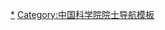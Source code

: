 {{Navbox
|name = 中国科学院哲学社会科学部学部委员
|title = {{Flagicon|CHN}} [[中国科学院]]哲学社会科学部[[学部委员]]
|bodyclass = hlist
|state = {{{state<includeonly>|collapsed</includeonly>}}}

|group1 = 1955年
|list1 = 
* [[艾思奇]]
* [[包尔汉·沙希迪|包尔汉]]
* [[陈伯达]]
* [[陈翰笙]]
* [[陈望道]]
* [[陈寅恪]]
* [[陈垣|陈　垣]]
* [[邓拓|邓　拓]]
* [[狄超白]]
* [[丁聲樹]]
* [[杜国庠]]
* [[范文澜]]
* [[冯定|冯　定]]
* [[冯友兰]]
* [[冯至|冯　至]]
* [[郭大力]]
* [[郭沫若]]
* [[何其芳]]
* [[侯外庐]]
* [[胡乔木]]
* [[胡绳|胡　绳]]
* [[黄松龄]]
* [[马叙伦]]
* [[马寅初]]
* [[季羡林]]
* [[翦伯赞]]
* [[金岳霖]]
* [[黎锦熙]]
* [[李达 (哲学家)|李　达]]
* [[李亚农 (学者)|李亚农]]
* [[李俨 (现代学者)|李　俨]]
* [[刘大年]]
* [[罗常培]]
* [[骆耕漠]]
* [[吕叔湘]]
* [[呂振羽]]
* [[茅盾|茅　盾]]
* [[潘梓年]]
* [[千家驹]]
* [[钱俊瑞]]
* [[沈志远]]
* [[汤用彤]]
* [[陶孟和]]
* [[王力 (语言学家)|王　力]]
* [[王学文]]
* [[王亚南]]
* [[魏建功]]
* [[吴晗|吴　晗]]
* [[吴玉章]]
* [[夏鼐|夏　鼐]]
* [[向达|向　达]]
* [[许涤新]]
* [[薛暮桥]]
* [[杨树达]]
* [[杨献珍]]
* [[尹达|尹　达]]
* [[于光遠]]
* [[张稼夫]]
* [[张如心]]
* [[郑振铎]]
* [[周扬 (学者)|周　扬]]

|group2 = 1957年
|list2 = 
* [[嵇文甫]]
* [[陆志韦]]
* [[吕澂|吕　澂]]

|below = * [[Template:中国科学院数学物理学部院士|数学物理学部]]
* [[Template:中国科学院化学部院士|化学部]]
* [[Template:中国科学院生命科学和医学学部院士|生命科学和医学学部]]
* [[Template:中国科学院地学部院士|地学部]]
* [[Template:中国科学院信息技术科学部院士|信息技术科学部]]
* [[Template:中国科学院技术科学部院士|技术科学部]]
* [[Template:中国科学院外籍院士|外籍院士]]
* <s>'''哲学社会科学部'''</s>
}}<noinclude>
[[Category:中国科学院哲学社会科学部院士|*]]
[[Category:中国科学院院士导航模板]]
</noinclude>